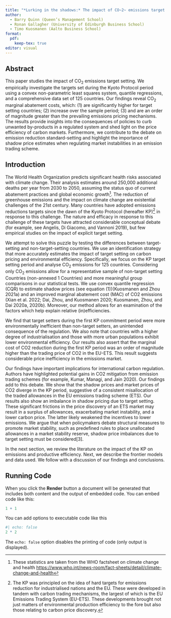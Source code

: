 ```yaml
---
title: "*Lurking in the shadows:* The impact of CO~2~ emissions target setting on carbon pricing and environmental efficiency."
author: 
  - Barry Quinn (Queen’s Management School)
  - Ronan Gallagher (University of Edinburgh Business School)
  - Timo Kuosmanen (Aalto Business School)
format: 
  pdf:
    keep-tex: true
editor: visual
---
```


## Abstract

This paper studies the impact of CO~2~ emissions target setting. We empirically investigate the targets set during the Kyoto Protocol period using a convex non-parametric least squares system, quantile regressions, and a comprehensive data set of 125 countries. Our findings reveal CO~2~ marginal abatement costs, which: (1) are significantly higher for target setting countries; (2) increase over the sample period; (3) and are an order of magnitude greater than the prevailing emissions pricing mechanisms. The results provide insights into the consequences of policies to curb unwanted by-products in a regulated system and shed light on the price efficiency of carbon markets. Furthermore, we contribute to the debate on emission reduction standard-setting and highlight the importance of shadow price estimates when regulating market instabilities in an emission trading scheme.

\newpage

## Introduction

The World Health Organization predicts significant health risks associated with climate change. Their analysis estimates around 250,000 additional deaths per year from 2030 to 2050, assuming the status quo of current abatement practices and global economic growth^[These statistics are taken from the WHO factsheet on climate change and health <https://www.who.int/news-room/fact-sheets/detail/climate-change-and-health>]. The reduction of greenhouse emissions and the impact on climate change are existential challenges of the 21st century. Many countries have adopted emissions reductions targets since the dawn of the Kyoto Protocol (hereafter KP)^[The KP was principled on the idea of hard targets for emissions reduction for industrialised nations and the EU. These were developed in tandem with carbon trading mechanisms, the largest of which is the EU Emissions Trading System (EU-ETS). These developments brought not just matters of environmental production efficiency to the fore but also those relating to carbon price discovery.] in response to this challenge. The nature and efficacy in response to this challenge of these targets have attracted considerable conceptual debate (for example, see Angelis, Di Giacomo, and Vannoni 2019), but few empirical studies on the impact of explicit target setting. 

We attempt to solve this puzzle by testing the differences between target-setting and non-target-setting countries. We use an identification strategy that more accurately estimates the impact of target setting on carbon pricing and environmental efficiency. Specifically, we focus on the KP target setting period and analyse CO~2~ emissions for 125 countries. Considering only CO~2~ emissions allow for a representative sample of non-target setting Countries (non-annexed 1 Countries) and more meaningful group comparisons in our statistical tests. We use convex quantile regression (CQR) to estimate shadow prices (see equation (1))(Kuosmanen and Zhou 2021a) and an improved marginal abatement cost (MAC) of CO2 emissions (Xian et al. 2022; Dai, Zhou, and Kuosmanen 2020; Kuosmanen, Zhou, and Dai 2020a, 2020b). Moreover, our method allows for an examination of the factors which help explain relative (in)efficiencies.

We find that target setters during the first KP commitment period were more environmentally inefficient than non-target setters, an unintended consequence of the regulation. We also note that countries with a higher degree of industrialisation and those with more urban populations exhibit lower environmental efficiency. Our results also assert that the marginal cost of CO2 reduction during the first KP period was an order of magnitude higher than the trading price of CO2 in the EU-ETS. This result suggests considerable price inefficiency in the emissions market.

Our findings have important implications for international carbon regulation. Authors have highlighted potential gains in CO2 mitigation from emission trading schemes (for example, Kumar, Managi, and Jain 2020). Our findings add to this debate. We show that the shadow prices and market prices of CO2 diverge in the KP period, suggestive of a consistent misallocation of the traded allowances in the EU emissions trading scheme (ETS). Our results also show an imbalance in shadow pricing due to target setting. These significant frictions in the price discovery of an ETS market may result in a surplus of allowances, exacerbating market instability, and a lower carbon price. The latter likely weakened the incentives to lower emissions. We argue that when policymakers debate structural measures to promote market stability, such as predefined rules to place unallocated allowances in a market stability reserve, shadow price imbalances due to target setting must be considered\[3\].

In the next section, we review the literature on the impact of the KP on emissions and productive efficiency. Next, we describe the frontier models and data used. We follow with a discussion of our findings and conclusions.

## Running Code

When you click the **Render** button a document will be generated that includes both content and the output of embedded code. You can embed code like this:

```r
1 + 1
```

You can add options to executable code like this

```r
#| echo: false
2 * 2
```

The `echo: false` option disables the printing of code (only output is displayed).
